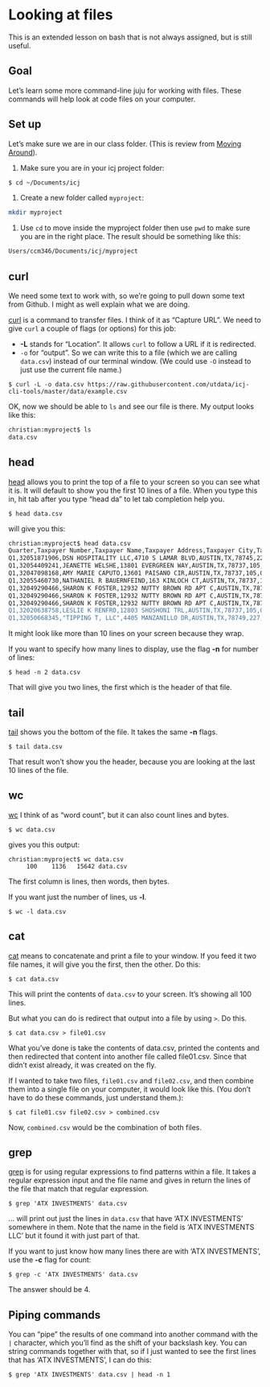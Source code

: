 # Looking at files

This is an extended lesson on bash that is not always assigned, but is still useful.

## Goal

Let's learn some more command-line juju for working with files. These commands will help look at code files on your computer.

## Set up

Let's make sure we are in our class folder. (This is review from [Moving Around](bash-02-move.qmd)).

1. Make sure you are in your icj project folder:

``` bash
$ cd ~/Documents/icj
```

1. Create a new folder called `myproject`:

```bash
mkdir myproject
```

1. Use `cd` to move inside the myproject folder then use `pwd` to make sure you are in the right place. The result should be something like this:

```bash
Users/ccm346/Documents/icj/myproject
```

## curl

We need some text to work with, so we're going to pull down some text from Github. I might as well explain what we are doing.

[curl](http://man.cx/curl) is a command to transfer files. I think of it as "Capture URL". We need to give `curl` a couple of flags (or options) for this job:

* **-L** stands for "Location". It allows `curl` to follow a URL if it is redirected.
* `-o` for "output". So we can write this to a file (which we are calling `data.csv`) instead of our terminal window. (We could use `-O` instead to just use the current file name.)

`$ curl -L -o data.csv https://raw.githubusercontent.com/utdata/icj-cli-tools/master/data/example.csv`

OK, now we should be able to `ls` and see our file is there. My output looks like this:

```bash
christian:myproject$ ls
data.csv
```

## head

[head](http://man.cx/head) allows you to print the top of a file to your screen so you can see what it is. It will default to show you the first 10 lines of a file. When you type this in, hit tab after you type "head da" to let tab completion help you.

`$ head data.csv`

will give you this:

```bash
christian:myproject$ head data.csv
Quarter,Taxpayer Number,Taxpayer Name,Taxpayer Address,Taxpayer City,Taxpayer State,Taxpayer Zip Code,Taxpayer County,Outlet Number,Location Name,Location Address,Location City,Location State,Location Zip Code,Location County,Location Room Capacity,Location Tot Room Receipts,Location Taxable Receipts
Q1,32051871906,DSN HOSPITALITY LLC,4710 S LAMAR BLVD,AUSTIN,TX,78745,227,00001,DSN HOSPITALITY LLC,3110 STATE HIGHWAY 71 EAST,AUSTIN,TX,78745,011,37,91205.03,90870.01
Q1,32054409241,JEANETTE WELSHE,13801 EVERGREEN WAY,AUSTIN,TX,78737,105,00001,BED AND BREAKFAST,13801 EVERGREEN WAY,AUSTIN,TX,78737,105,4,5417.92,5417.92
Q1,32047098168,AMY MARIE CAPUTO,13601 PAISANO CIR,AUSTIN,TX,78737,105,00001,FLORA PROPERTIES/AMY M. CAPUTO,13601 PAISANO CIR,AUSTIN,TX,78737,105,4,7280.23,7280.23
Q1,32055460730,NATHANIEL R BAUERNFEIND,163 KINLOCH CT,AUSTIN,TX,78737,105,00001,NATHANIEL R BAUERNFEIND,163 KINLOCH CT,AUSTIN,TX,78737,105,1,4735.0,4735.0
Q1,32049290466,SHARON K FOSTER,12932 NUTTY BROWN RD APT C,AUSTIN,TX,78737,105,00001,NUTTY BROWN CABIN,12932 NUTTY BROWN RD APT C,AUSTIN,TX,78737,105,1,1030.0,1030.0
Q1,32049290466,SHARON K FOSTER,12932 NUTTY BROWN RD APT C,AUSTIN,TX,78737,105,00003,NUTTY BROWN MANOR,12932 NUTTY BROWN RD APT C,AUSTIN,TX,78737,105,1,2100.0,2100.0
Q1,32049290466,SHARON K FOSTER,12932 NUTTY BROWN RD APT C,AUSTIN,TX,78737,105,00004,ROADRUNNER'S BUNGALOQ,12932 NUTTY BROWN RD,AUSTIN,TX,78737,105,1,0.0,0.0
Q1,32020638758,LESLIE K RENFRO,12803 SHOSHONI TRL,AUSTIN,TX,78737,105,00002,THISTLE HILL STUDIO,12803 SHOSHONI TRL,AUSTIN,TX,78737,105,1,871.0,871.0
Q1,32050668345,"TIPPING T, LLC",4405 MANZANILLO DR,AUSTIN,TX,78749,227,00001,TIPPING T,13127 FITZHUGH RD,AUSTIN,TX,78736,105,1,9427.0,9427.0
```

It might look like more than 10 lines on your screen because they wrap.

If you want to specify how many lines to display, use the flag **-n** for number of lines:

`$ head -n 2 data.csv`

That will give you two lines, the first which is the header of that file.

## tail

[tail](http://man.cx/tail) shows you the bottom of the file. It takes the same **-n** flags.

`$ tail data.csv`

That result won't show you the header, because you are looking at the last 10 lines of the file.

## wc

[wc](http://man.cx/wc) I think of as "word count", but it can also count lines and bytes.

`$ wc data.csv`

gives you this output:

```
christian:myproject$ wc data.csv
     100    1136   15642 data.csv
```

The first column is lines, then words, then bytes.

If you want just the number of lines, us **-l**.

`$ wc -l data.csv`

## cat

[cat](http://man.cx/cat) means to concatenate and print a file to your window. If you feed it two file names, it will give you the first, then the other. Do this:

`$ cat data.csv`

This will print the contents of `data.csv` to your screen. It's showing all 100 lines.

But what you can do is redirect that output into a file by using `>`. Do this.

`$ cat data.csv > file01.csv`

What you've done is take the contents of data.csv, printed the contents and then redirected that content into another file called file01.csv. Since that didn't exist already, it was created on the fly.

If I wanted to take two files, `file01.csv` and `file02.csv`, and then combine them into a single file on your computer, it would look like this. (You don't have to do these commands, just understand them.):

`$ cat file01.csv file02.csv > combined.csv`

Now, `combined.csv` would be the combination of both files.

## grep

[grep](http://man.cx/grep) is for using regular expressions to find patterns within a file. It takes a regular expression input and the file name and gives in return the lines of the file that match that regular expression.

`$ grep 'ATX INVESTMENTS' data.csv`

... will print out just the lines in `data.csv` that have 'ATX INVESTMENTS' somewhere in them. Note that the name in the field is 'ATX INVESTMENTS LLC' but it found it with just part of that.

If you want to just know how many lines there are with 'ATX INVESTMENTS', use the **-c** flag for count:

`$ grep -c 'ATX INVESTMENTS' data.csv`

The answer should be 4.

## Piping commands

You can "pipe" the results of one command into another command with the `|` character, which you'll find as the shift of your backslash key. You can string commands together with that, so if I just wanted to see the first lines that has 'ATX INVESTMENTS', I can do this:

`$ grep 'ATX INVESTMENTS' data.csv | head -n 1`
